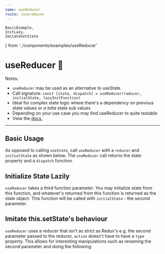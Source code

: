 ```yaml
---
name: useReducer
route: /usereducer
---
```



    BasicExample,
    InitLazy,
    ImitateSetState
} from '../components/examples/useReducer'


# useReducer 🦖
 
Notes: 
 - `useReducer` may be used as an alternative to useState. 
 - Call signature: `const [state, dispatch] = useReducer(reducer, initialState, lazyInitFunction)`
 - Ideal for complex state logic  where there's a dependency on previous state values or *a lotta* state sub values
 - Depending on your use case you may find useReducer to quite testable 
 - View the [docs.](https://reactjs.org/docs/hooks-reference.html#usereducer) 
--- 

## Basic Usage 
As opposed to calling `useState`, call `useReducer` with a `reducer` and `initialState` as shown below. 
The `useReducer` call returns the state property and a `dispatch` function. 

<Editor noInline code={BasicExample}/>

## Initialize State Lazily 
`useReducer` takes a third function parameter. You may initialize state from this function, and whatever's returned from this function is returned as the state object.
This function will be called with `initialState` - the second parameter. 

<Editor noInline code={InitLazy}/>


## Imitate this.setState's behaviour 
`useReducer` uses a reducer that isn't as strict as Redux's e.g. the second parameter passed 
to the reducer, `action` doesn't have to have a `type` property. 
This allows for interesting manipulations such as renaming the second parameter and doing the following: 

<Editor noInline code={ImitateSetState}/>

<!-- todo: usecase where no re-renders when
useReducer returns the same state object -->
